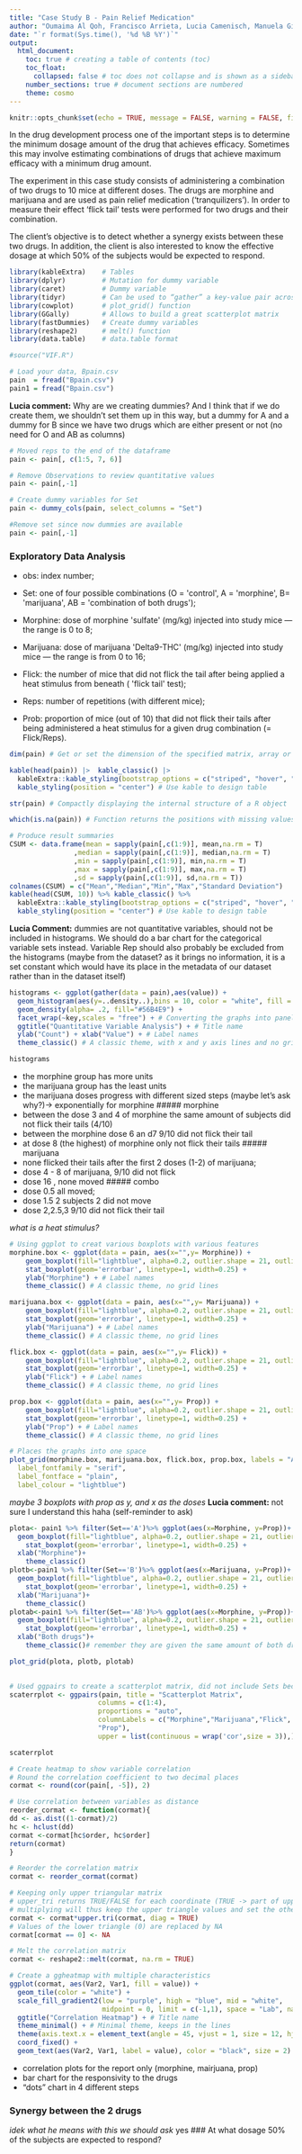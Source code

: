 ```yaml
---
title: "Case Study B - Pain Relief Medication"
author: "Oumaima Al Qoh, Francisco Arrieta, Lucia Camenisch, Manuela Giansante, Emily Schmidt, Camille Beatrice Valera"
date: "`r format(Sys.time(), '%d %B %Y')`"
output:
  html_document:
    toc: true # creating a table of contents (toc)
    toc_float: 
      collapsed: false # toc does not collapse and is shown as a sidebar (toc_float)
    number_sections: true # document sections are numbered
    theme: cosmo
---
```



```r
knitr::opts_chunk$set(echo = TRUE, message = FALSE, warning = FALSE, fig.align = "center")
```

In the drug development process one of the important steps is to determine the minimum dosage amount of the drug that achieves efficacy. Sometimes this may involve estimating combinations of drugs that achieve maximum efficacy with a
minimum drug amount.

The experiment in this case study consists of administering a combination of two drugs to 10 mice at different doses. The drugs are morphine and marijuana and are used as pain relief medication (‘tranquilizers’). In order to measure their effect ‘flick tail’ tests were performed for two drugs and their combination.

The client’s objective is to detect whether a synergy exists between these two drugs. In addition, the client is also interested to know the effective dosage at which 50% of the subjects would be expected to respond.


```r
library(kableExtra)    # Tables
library(dplyr)         # Mutation for dummy variable
library(caret)         # Dummy variable
library(tidyr)         # Can be used to “gather” a key-value pair across multiple columns
library(cowplot)       # plot_grid() function
library(GGally)        # Allows to build a great scatterplot matrix
library(fastDummies)   # Create dummy variables
library(reshape2)      # melt() function
library(data.table)    # data.table format

#source("VIF.R")
```



```r
# Load your data, Bpain.csv
pain  = fread("Bpain.csv")
pain1 = fread("Bpain.csv")
```


**Lucia comment:** Why are we creating dummies? And I think that if we do create them, we shouldn't set them up in this way, but a dummy for A and a dummy for B since we have two drugs which are either present or not (no need for O and AB as columns)

```r
# Moved reps to the end of the dataframe
pain <- pain[, c(1:5, 7, 6)]

# Remove Observations to review quantitative values
pain <- pain[,-1] 

# Create dummy variables for Set
pain <- dummy_cols(pain, select_columns = "Set")

#Remove set since now dummies are available
pain <- pain[,-1] 
```

### **Exploratory Data Analysis**
-   obs: index number;

-   Set: one of four possible combinations (O = \'control\', A =
    \'morphine\', B= \'marijuana\', AB = \'combination of both drugs\');

-   Morphine: dose of morphine \'sulfate\' (mg/kg) injected into study
    mice
    --- the range is 0 to 8;

-   Marijuana: dose of marijuana \'Delta9-THC\' (mg/kg) injected into
    study
    mice --- the range is from 0 to 16;

-   Flick: the number of mice that did not flick the tail after being
    applied
    a heat stimulus from beneath ( \'flick tail\' test);

-   Reps: number of repetitions (with different mice);

-   Prob: proportion of mice (out of 10) that did not flick their tails
    after
    being administered a heat stimulus for a given drug combination (=
    Flick/Reps).
```r
dim(pain) # Get or set the dimension of the specified matrix, array or data frame

kable(head(pain)) |>  kable_classic() |> 
  kableExtra::kable_styling(bootstrap_options = c("striped", "hover", "condensed","responsive")) |> 
  kable_styling(position = "center") # Use kable to design table

str(pain) # Compactly displaying the internal structure of a R object

which(is.na(pain)) # Function returns the positions with missing values, 0 missing values
```

```r
# Produce result summaries
CSUM <- data.frame(mean = sapply(pain[,c(1:9)], mean,na.rm = T) 
                ,median = sapply(pain[,c(1:9)], median,na.rm = T)
                ,min = sapply(pain[,c(1:9)], min,na.rm = T)
                ,max = sapply(pain[,c(1:9)], max,na.rm = T)
                ,sd = sapply(pain[,c(1:9)], sd,na.rm = T))
colnames(CSUM) = c("Mean","Median","Min","Max","Standard Deviation")
kable(head(CSUM, 10)) %>% kable_classic() %>% 
  kableExtra::kable_styling(bootstrap_options = c("striped", "hover", "condensed","responsive")) %>%
  kable_styling(position = "center") # Use kable to design table
```


**Lucia Comment:** dummies are not quantitative variables, should not be included in histograms. We should do a bar chart for the categorical variable sets instead. Variable Rep should also probably be excluded from the histograms (maybe from the dataset? as it brings no information, it is a set constant which would have its place in the metadata of our dataset rather than in the dataset itself)

```r
histograms <- ggplot(gather(data = pain),aes(value)) +
  geom_histogram(aes(y=..density..),bins = 10, color = "white", fill = "blue") + # Creates bin sizing and sets the lines as white
  geom_density(alpha= .2, fill="#56B4E9") +
  facet_wrap(~key,scales = "free") + # Converting the graphs into panels
  ggtitle("Quantitative Variable Analysis") + # Title name
  ylab("Count") + xlab("Value") + # Label names
  theme_classic() # A classic theme, with x and y axis lines and no grid lines

histograms
```


- the morphine group has more units
- the marijuana group has the least units
- the marijuana doses progress with different sized steps (maybe let's ask why?)-> exponentially for morphine
##### morphine
- between the dose 3 and 4 of morphine the same amount of subjects did not flick their tails (4/10)
- between the morphine dose 6 an d7 9/10 did not flick their tail
- at dose 8 (the highest) of morphine only not flick their tails
##### marijuana
- none flicked their tails after the first 2 doses (1-2) of marijuana;
- dose 4 - 8 of marijuana, 9/10 did not flick
- dose 16 , none moved
##### combo
- dose 0.5 all moved;
- dose 1.5 2 subjects 2 did not move
- dose 2,2.5,3 9/10 did not flick their tail

*what is a heat stimulus?*
```r
# Using ggplot to creat various boxplots with various features
morphine.box <- ggplot(data = pain, aes(x="",y= Morphine)) + 
    geom_boxplot(fill="lightblue", alpha=0.2, outlier.shape = 21, outlier.color = "black") +
    stat_boxplot(geom='errorbar', linetype=1, width=0.25) + 
    ylab("Morphine") + # Label names
    theme_classic() # A classic theme, no grid lines

marijuana.box <- ggplot(data = pain, aes(x="",y= Marijuana)) + 
    geom_boxplot(fill="lightblue", alpha=0.2, outlier.shape = 21, outlier.color = "black") + 
    stat_boxplot(geom='errorbar', linetype=1, width=0.25) + 
    ylab("Marijuana") + # Label names
    theme_classic() # A classic theme, no grid lines

flick.box <- ggplot(data = pain, aes(x="",y= Flick)) + 
    geom_boxplot(fill="lightblue", alpha=0.2, outlier.shape = 21, outlier.color = "black") + 
    stat_boxplot(geom='errorbar', linetype=1, width=0.25) + 
    ylab("Flick") + # Label names
    theme_classic() # A classic theme, no grid lines

prop.box <- ggplot(data = pain, aes(x="",y= Prop)) + 
    geom_boxplot(fill="lightblue", alpha=0.2, outlier.shape = 21, outlier.color = "black") + 
    stat_boxplot(geom='errorbar', linetype=1, width=0.25) + 
    ylab("Prop") + # Label names
    theme_classic() # A classic theme, no grid lines

# Places the graphs into one space
plot_grid(morphine.box, marijuana.box, flick.box, prop.box, labels = "AUTO", 
  label_fontfamily = "serif",
  label_fontface = "plain",
  label_colour = "lightblue")
```

*maybe 3 boxplots with prop as y, and x as the doses*
**Lucia comment:** not sure I understand this haha (self-reminder to ask)

```r
plota<- pain1 %>% filter(Set=='A')%>% ggplot(aes(x=Morphine, y=Prop))+
  geom_boxplot(fill="lightblue", alpha=0.2, outlier.shape = 21, outlier.color = "black") +
    stat_boxplot(geom='errorbar', linetype=1, width=0.25) + 
  xlab("Morphine")+
    theme_classic()
plotb<-pain1 %>% filter(Set=='B')%>% ggplot(aes(x=Marijuana, y=Prop))+
  geom_boxplot(fill="lightblue", alpha=0.2, outlier.shape = 21, outlier.color = "black") +
    stat_boxplot(geom='errorbar', linetype=1, width=0.25) + 
  xlab("Marijuana")+
    theme_classic()
plotab<-pain1 %>% filter(Set=='AB')%>% ggplot(aes(x=Morphine, y=Prop))+
  geom_boxplot(fill="lightblue", alpha=0.2, outlier.shape = 21, outlier.color = "black") +
    stat_boxplot(geom='errorbar', linetype=1, width=0.25) + 
  xlab("Both drugs")+
    theme_classic()# remember they are given the same amount of both drugs, decide whether to change the x axis

plot_grid(plota, plotb, plotab) 
  
```


```r
# Used ggpairs to create a scatterplot matrix, did not include Sets becuase of redundant informtion
scaterrplot <- ggpairs(pain, title = "Scatterplot Matrix",
                      columns = c(1:4),
                      proportions = "auto",
                      columnLabels = c("Morphine","Marijuana","Flick",
                      "Prop"),
                      upper = list(continuous = wrap('cor',size = 3)),) 

scaterrplot
```

```r
# Create heatmap to show variable correlation
# Round the correlation coefficient to two decimal places
cormat <- round(cor(pain[, -5]), 2)

# Use correlation between variables as distance
reorder_cormat <- function(cormat){ 
dd <- as.dist((1-cormat)/2)
hc <- hclust(dd)
cormat <-cormat[hc$order, hc$order]
return(cormat)
}

# Reorder the correlation matrix
cormat <- reorder_cormat(cormat)

# Keeping only upper triangular matrix
# upper_tri returns TRUE/FALSE for each coordinate (TRUE -> part of upper triangle)
# multiplying will thus keep the upper triangle values and set the others to 0
cormat <- cormat*upper.tri(cormat, diag = TRUE)
# Values of the lower triangle (0) are replaced by NA
cormat[cormat == 0] <- NA

# Melt the correlation matrix
cormat <- reshape2::melt(cormat, na.rm = TRUE)

# Create a ggheatmap with multiple characteristics 
ggplot(cormat, aes(Var2, Var1, fill = value)) +
  geom_tile(color = "white") +
  scale_fill_gradient2(low = "purple", high = "blue", mid = "white",
                       midpoint = 0, limit = c(-1,1), space = "Lab", name="Pearson\nCorrelation") +
  ggtitle("Correlation Heatmap") + # Title name
  theme_minimal() + # Minimal theme, keeps in the lines
  theme(axis.text.x = element_text(angle = 45, vjust = 1, size = 12, hjust = 1)) +
  coord_fixed() +
  geom_text(aes(Var2, Var1, label = value), color = "black", size = 2)
```
* correlation plots for the report only (morphine, mairjuana, prop)
* bar chart for the responsivity to the drugs
* "dots" chart in 4 different steps

### Synergy between the 2 drugs
*idek what he means with this we should ask*
yes 
### At what dosage 50% of the subjects are expected to respond?




